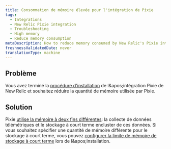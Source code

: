 ```yaml
---
title: Consommation de mémoire élevée pour l'intégration de Pixie
tags:
  - Integrations
  - New Relic Pixie integration
  - Troubleshooting
  - High memory
  - Reduce memory consumption
metaDescription: How to reduce memory consumed by New Relic's Pixie integration.
freshnessValidatedDate: never
translationType: machine
---
```


## Problème

Vous avez terminé la [procédure d&apos;installation](/docs/kubernetes-pixie/auto-telemetry-pixie/install-auto-telemetry-pixie) de l&amp;apos;intégration Pixie de New Relic et souhaitez réduire la quantité de mémoire utilisée par Pixie.

## Solution

Pixie [utilise la mémoire à deux fins différentes](/docs/kubernetes-pixie/auto-telemetry-pixie/advanced-configuration/manage-pixie-memory#memory-usage): la collecte de données télémétriques et le stockage à court terme encluster de ces données. Si vous souhaitez spécifier une quantité de mémoire différente pour le stockage à court terme, vous pouvez [configurer la limite de mémoire de stockage à court terme](/docs/kubernetes-pixie/auto-telemetry-pixie/advanced-configuration/manage-pixie-memory#reduce-data-storage) lors de l&amp;apos;installation.